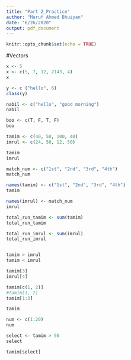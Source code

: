 ```yaml
---
title: "Part 2_Practice"
author: "Maruf Ahmed Bhuiyan"
date: "6/26/2020"
output: pdf_document
---
```


```r
knitr::opts_chunk$set(echo = TRUE)
```

#Vectors
```r
x <- 5
x <- c(5, 7, 12, 2143, 4)
x

y <- c ("hello", 6)
class(y)

nabil <- c("hello", "good morning")
nabil

boo <- c(T, F, T, F)
boo

tamim <- c(40, 50, 100, 40)
imrul <- c(24, 50, 12, 50)

tamim
imrul

match_num <- c("1st", "2nd", "3rd", "4th")
match_num

names(tamim) <- c("1st", "2nd", "3rd", "4th")
tamim

names(imrul) <- match_num
imrul

total_run_tamim <- sum(tamim)
total_run_tamim

total_run_imrul <- sum(imrul)
total_run_imrul


tamim > imrul
tamim < imrul

tamim[3]
imrul[4]

tamim[c(1, 2)]
#tamim[1, 2]
tamim[1:3]

tamim

num <- c(1:20)
num

select <- tamim > 50
select

tamim[select]
```

